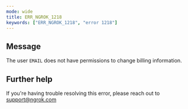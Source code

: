 ```yaml
---
mode: wide
title: ERR_NGROK_1218
keywords: ["ERR_NGROK_1218", "error 1218"]
---
```


## Message

The user `EMAIL` does not have permissions to change billing information.

## Further help

If you're having trouble resolving this error, please reach out to [support@ngrok.com](mailto:support@ngrok.com?subject=Help%20with%20ERR_NGROK_1218)

